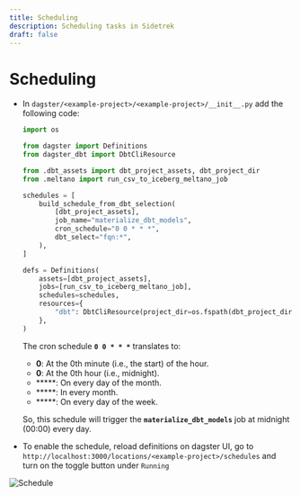 ```yaml
---
title: Scheduling
description: Scheduling tasks in Sidetrek
draft: false
---
```


# Scheduling
- In `dagster/<example-project>/<example-project>/__init__.py` add the following code:
    
    ```python title="dagster/<example-project>/<example-project>/__init__.py" {9-16,21} showLineNumbers
    import os

    from dagster import Definitions
    from dagster_dbt import DbtCliResource

    from .dbt_assets import dbt_project_assets, dbt_project_dir
    from .meltano import run_csv_to_iceberg_meltano_job
    
    schedules = [
        build_schedule_from_dbt_selection(
            [dbt_project_assets],
            job_name="materialize_dbt_models",
            cron_schedule="0 0 * * *",
            dbt_select="fqn:*",
        ),
    ]
    
    defs = Definitions(
        assets=[dbt_project_assets],
        jobs=[run_csv_to_iceberg_meltano_job],
        schedules=schedules,
        resources={
            "dbt": DbtCliResource(project_dir=os.fspath(dbt_project_dir)),
        },
    )
    
    ```
    
    The cron schedule **`0 0 * * *`** translates to:
    
    - **0**: At the 0th minute (i.e., the start) of the hour.
    - **0**: At the 0th hour (i.e., midnight).
    - *****: On every day of the month.
    - *****: In every month.
    - *****: On every day of the week.
    
    So, this schedule will trigger the **`materialize_dbt_models`** job at midnight (00:00) every day.
    
- To enable the schedule, reload definitions on dagster UI, go to `http://localhost:3000/locations/<example-project>/schedules` and turn on the toggle button under `Running`

![Schedule](../../../assets/schedule.png)

<br />